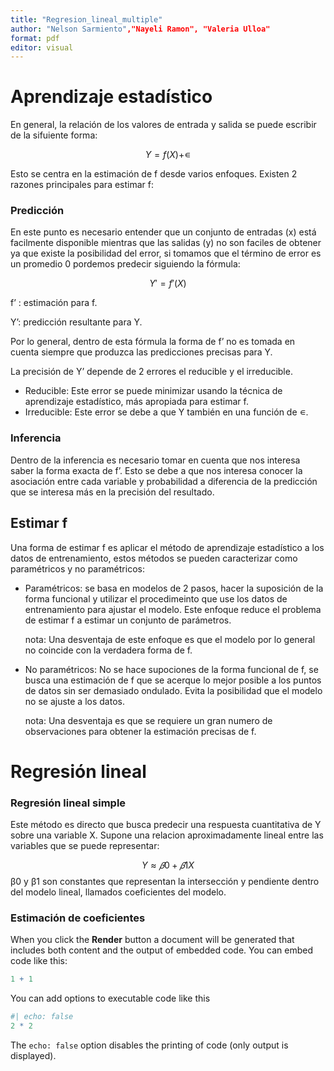 ```yaml
---
title: "Regresion_lineal_multiple"
author: "Nelson Sarmiento","Nayeli Ramon", "Valeria Ulloa"
format: pdf
editor: visual
---
```


# Aprendizaje estadístico

En general, la relación de los valores de entrada y salida se puede escribir de la sifuiente forma:

$$ Y = f(X) + ∊ $$

Esto se centra en la estimación de f desde varios enfoques. Existen 2 razones principales para estimar f:

### Predicción

En este punto es necesario entender que un conjunto de entradas (x) está facilmente disponible mientras que las salidas (y) no son faciles de obtener ya que existe la posibilidad del error, si tomamos que el término de error es un promedio 0 pordemos predecir siguiendo la fórmula:

$$ Y' = f'(X) $$

f' : estimación para f.

Y': predicción resultante para Y.

Por lo general, dentro de esta fórmula la forma de f' no es tomada en cuenta siempre que produzca las predicciones precisas para Y.

La precisión de Y' depende de 2 errores el reducible y el irreducible.

-   Reducible: Este error se puede minimizar usando la técnica de aprendizaje estadístico, más apropiada para estimar f.
-   Irreducible: Este error se debe a que Y también en una función de ∊.

### Inferencia

Dentro de la inferencia es necesario tomar en cuenta que nos interesa saber la forma exacta de f'. Esto se debe a que nos interesa conocer la asociación entre cada variable y probabilidad a diferencia de la predicción que se interesa más en la precisión del resultado.

## Estimar f

Una forma de estimar f es aplicar el método de aprendizaje estadístico a los datos de entrenamiento, estos métodos se pueden caracterizar como paramétricos y no paramétricos:

-   Paramétricos: se basa en modelos de 2 pasos, hacer la suposición de la forma funcional y utilizar el procedimeinto que use los datos de entrenamiento para ajustar el modelo. Este enfoque reduce el problema de estimar f a estimar un conjunto de parámetros.

    nota: Una desventaja de este enfoque es que el modelo por lo general no coincide con la verdadera forma de f.

-   No paramétricos: No se hace supociones de la forma funcional de f, se busca una estimación de f que se acerque lo mejor posible a los puntos de datos sin ser demasiado ondulado. Evita la posibilidad que el modelo no se ajuste a los datos.

    nota: Una desventaja es que se requiere un gran numero de observaciones para obtener la estimación precisas de f.

# Regresión lineal

### Regresión lineal simple

Este método es directo que busca predecir una respuesta cuantitativa de Y sobre una variable X. Supone una relacion aproximadamente lineal entre las variables que se puede representar:

$$Y ≈ 𝛽0 + 𝛽1X$$ β0 y β1 son constantes que representan la intersección y pendiente dentro del modelo lineal, llamados coeficientes del modelo.

### Estimación de coeficientes

When you click the **Render** button a document will be generated that includes both content and the output of embedded code. You can embed code like this:

```r
1 + 1
```

You can add options to executable code like this

```r
#| echo: false
2 * 2
```

The `echo: false` option disables the printing of code (only output is displayed).
